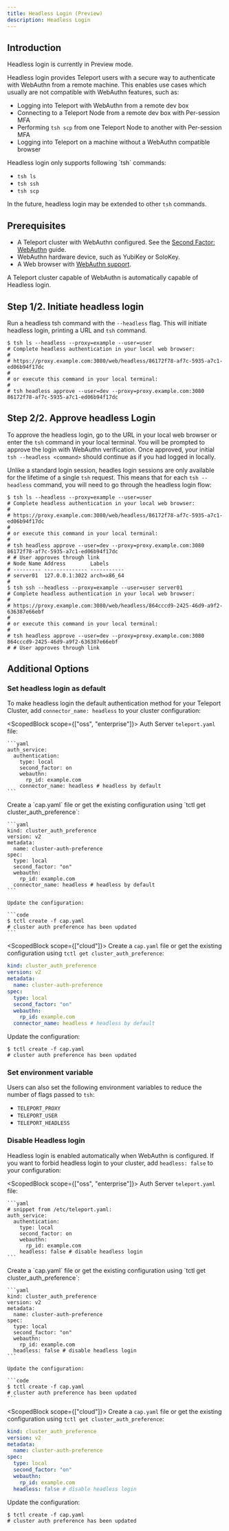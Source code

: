 ```yaml
---
title: Headless Login (Preview)
description: Headless Login
---
```


## Introduction

<Admonition type="warning" title="Preview">
  Headless login is currently in Preview mode.
</Admonition>

Headless login provides Teleport users with a secure way to authenticate with WebAuthn from a remote machine. This enables use cases which usually are not compatible with WebAuthn features, such as:

- Logging into Teleport with WebAuthn from a remote dev box
- Connecting to a Teleport Node from a remote dev box with Per-session MFA 
- Performing `tsh scp` from one Teleport Node to another with Per-session MFA
- Logging into Teleport on a machine without a WebAuthn compatible browser

<Admonition type="note" title="Headless Login Support">
  Headless login only supports following `tsh` commands:
  
  - `tsh ls`
  - `tsh ssh`
  - `tsh scp`

  In the future, headless login may be extended to other `tsh` commands.
</Admonition>

## Prerequisites

- A Teleport cluster with WebAuthn configured.
  See the [Second Factor: WebAuthn](./webauthn.mdx) guide.
- WebAuthn hardware device, such as YubiKey or SoloKey.
- A Web browser with [WebAuthn support](
  https://developers.yubico.com/WebAuthn/WebAuthn_Browser_Support/).

A Teleport cluster capable of WebAuthn is automatically capable of Headless login.

## Step 1/2. Initiate headless login

Run a headless tsh command with the `--headless` flag. This will initiate headless login, printing a URL and `tsh` command.

```code
$ tsh ls --headless --proxy=example --user=user
# Complete headless authentication in your local web browser:
# 
# https://proxy.example.com:3080/web/headless/86172f78-af7c-5935-a7c1-ed06b94f17dc
# 
# or execute this command in your local terminal:
# 
# tsh headless approve --user=dev --proxy=proxy.example.com:3080 86172f78-af7c-5935-a7c1-ed06b94f17dc
```

## Step 2/2. Approve headless Login

To approve the headless login, go to the URL in your local web browser or enter the `tsh` command in your local terminal. You will be prompted to approve the login with WebAuthn verification. Once approved, your initial `tsh --headless <command>` should continue as if you had logged in locally.

Unlike a standard login session, headles login sessions are only available for the lifetime of a single `tsh` request. This means that for each `tsh --headless` command, you will need to go through the headless login flow:

```code 
$ tsh ls --headless --proxy=example --user=user
# Complete headless authentication in your local web browser:
# 
# https://proxy.example.com:3080/web/headless/86172f78-af7c-5935-a7c1-ed06b94f17dc
# 
# or execute this command in your local terminal:
# 
# tsh headless approve --user=dev --proxy=proxy.example.com:3080 86172f78-af7c-5935-a7c1-ed06b94f17dc
# # User approves through link
# Node Name Address        Labels                                                                             
# --------- -------------- -----------
# server01  127.0.0.1:3022 arch=x86_64
#
$ tsh ssh --headless --proxy=example --user=user server01
# Complete headless authentication in your local web browser:
# 
# https://proxy.example.com:3080/web/headless/864cccd9-2425-46d9-a9f2-636387e66ebf
# 
# or execute this command in your local terminal:
# 
# tsh headless approve --user=dev --proxy=proxy.example.com:3080 864cccd9-2425-46d9-a9f2-636387e66ebf
# # User approves through link
```

## Additional Options

### Set headless login as default

To make headless login the default authentication method for your Teleport Cluster, add `connector_name: headless` to your cluster configuration:


<ScopedBlock scope={["oss", "enterprise"]}>
<Tabs>
  <TabItem label="Static Config">
    Auth Server `teleport.yaml` file:

    ```yaml
    auth_service:
      authentication:
        type: local
        second_factor: on
        webauthn:
          rp_id: example.com
        connector_name: headless # headless by default
    ```
  </TabItem>
  <TabItem label="Dynamic resources">
    Create a `cap.yaml` file or get the existing configuration using
    `tctl get cluster_auth_preference`:

    ```yaml
    kind: cluster_auth_preference
    version: v2
    metadata:
      name: cluster-auth-preference
    spec:
      type: local
      second_factor: "on"
      webauthn:
        rp_id: example.com
      connector_name: headless # headless by default
    ```

    Update the configuration:

    ```code
    $ tctl create -f cap.yaml
    # cluster auth preference has been updated
    ```
  </TabItem>
</Tabs>
</ScopedBlock>

<ScopedBlock scope={["cloud"]}>
Create a `cap.yaml` file or get the existing configuration using
`tctl get cluster_auth_preference`:

```yaml
kind: cluster_auth_preference
version: v2
metadata:
  name: cluster-auth-preference
spec:
  type: local
  second_factor: "on"
  webauthn:
    rp_id: example.com
  connector_name: headless # headless by default
```

Update the configuration:

```code
$ tctl create -f cap.yaml
# cluster auth preference has been updated
```
</ScopedBlock>

### Set environment variable

Users can also set the following environment variables to reduce the number of flags passed to `tsh`:

- `TELEPORT_PROXY`
- `TELEPORT_USER`
- `TELEPORT_HEADLESS`

### Disable Headless login

Headless login is enabled automatically when WebAuthn is configured. If you want to forbid headless login to your cluster, add `headless: false` to your configuration:

<ScopedBlock scope={["oss", "enterprise"]}>
<Tabs>
  <TabItem label="Static Config">
    Auth Server `teleport.yaml` file:

    ```yaml
    # snippet from /etc/teleport.yaml:
    auth_service:
      authentication:
        type: local
        second_factor: on
        webauthn:
          rp_id: example.com
        headless: false # disable headless login
    ```
  </TabItem>
  <TabItem label="Dynamic resources">
    Create a `cap.yaml` file or get the existing configuration using
    `tctl get cluster_auth_preference`:

    ```yaml
    kind: cluster_auth_preference
    version: v2
    metadata:
      name: cluster-auth-preference
    spec:
      type: local
      second_factor: "on"
      webauthn:
        rp_id: example.com
      headless: false # disable headless login
    ```

    Update the configuration:

    ```code
    $ tctl create -f cap.yaml
    # cluster auth preference has been updated
    ```
  </TabItem>
</Tabs>
</ScopedBlock>

<ScopedBlock scope={["cloud"]}>
Create a `cap.yaml` file or get the existing configuration using
`tctl get cluster_auth_preference`:

```yaml
kind: cluster_auth_preference
version: v2
metadata:
  name: cluster-auth-preference
spec:
  type: local
  second_factor: "on"
  webauthn:
    rp_id: example.com
  headless: false # disable headless login
```

Update the configuration:

```code
$ tctl create -f cap.yaml
# cluster auth preference has been updated
```
</ScopedBlock>
